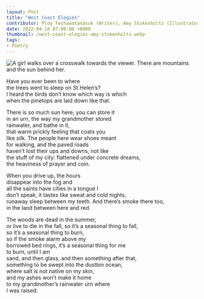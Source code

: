 ---
layout: Post
title: "West Coast Elegies"
contributor: Ploy Techawatanasuk (Writer), Amy Stukenholtz (Illustrator)
date: 2022-04-18 07:00:00 +0000
thumbnail: /west-coast-elegies-amy-stukenholtz.webp
tags: 
- Poetry
---

<img src="{{ site.baseurl }}/uploads/2022/west-coast-elegies-amy-stukenholtz.jpg"
    alt="A girl walks over a crosswalk towards the viewer. There are mountains and the sun behind her."
    class="w450" />

Have you ever been to where<br />
the trees went to sleep on St Helen’s?<br />
I heard the birds don’t know which way is which<br />
when the pinetops are laid down like that. 

There is so much sun here, you can store it<br />
in an urn, the way my grandmother stored<br />
rainwater, and bathe in it,<br />
that warm prickly feeling that coats you<br />
like silk. The people here wear shoes meant<br />
for walking, and the paved roads<br />
haven’t lost their ups and downs, not like<br />
the stuff of my city: flattened under concrete dreams,<br />
the heaviness of prayer and coin.

When you drive up, the hours<br />
disappear into the fog and<br />
all the saints have cities in a tongue I<br />
don’t speak, it tastes like sweat and cold nights,<br />
runaway sleep between my teeth. And there’s smoke there too,<br />
in the land between here and red.

The woods are dead in the summer,<br />
or live to die in the fall, so it’s a seasonal thing to fall,<br />
so it’s a seasonal thing to burn,<br />
so if the smoke alarm above my<br />
borrowed bed rings, it’s a seasonal thing for me<br />
to burn, until I am<br />
sand, and then glass, and then something after that,<br />
something to be swept into the dustbin ocean,<br />
where salt is not native on my skin,<br />
and my ashes won’t make it home<br />
to my grandmother’s rainwater urn where<br />
I was raised.


